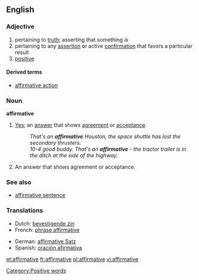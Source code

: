 ==English==

===Adjective===
{{en-adj}}

# pertaining to [[truth]]; asserting that something ''is''
# pertaining to any [[assertion]] or active [[confirmation]] that favors a particular result
# [[positive]]

====Derived terms====
*[[affirmative action]]

===Noun===
'''affirmative''' <!--singular only, right?-->

# [[Yes]]; an [[answer]] that shows [[agreement]] or [[acceptance]].
#:''That's an '''affirmative''' Houston, the space shuttle has lost the secondary thrusters.''
#:''10-4 good buddy.  That's an '''affirmative''' - the tractor trailer is in the ditch at the side of the highway.''
# {{italbrac|grammatical terminology}} An answer that shows agreement or acceptance.

===See also===
*[[affirmative sentence]]

===Translations===
{{top}}
*Dutch: [[bevestigende zin]] {{m}}
*French: [[phrase affirmative]] {{f}}
{{mid}}
*German: [[affirmative Satz]] {{m}}
*Spanish: [[oración afirmativa]] {{f}}
{{bottom}}

[[Category:Positive words]]

[[et:affirmative]]
[[fr:affirmative]]
[[pl:affirmative]]
[[vi:affirmative]]